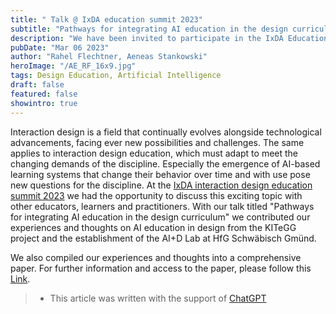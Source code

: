 ```yaml
---
title: " Talk @ IxDA education summit 2023"
subtitle: "Pathways for integrating AI education in the design curriculum"
description: "We have been invited to participate in the IxDA Education Summit 2023 from 01 to 03 March. A great opportunity to discuss new possibilities and challenges of the discipline and share our experiences and thoughts on AI education in design."
pubDate: "Mar 06 2023"
author: "Rahel Flechtner, Aeneas Stankowski"
heroImage: "/AE_RF_16x9.jpg"
tags: Design Education, Artificial Intelligence
draft: false
featured: false
showintro: true
---
```


Interaction design is a field that continually evolves alongside technological advancements, facing ever new possibilities and challenges. The same applies to interaction design education, which must adapt to meet the changing demands of the discipline. Especially the emergence of AI-based learning systems that change their behavior over time and with use pose new questions for the discipline.
At the [IxDA interaction design education summit 2023](https://www.edusummit.ixda.org/) we had the opportunity to discuss this exciting topic with other educators, learners and practitioners. With our talk titled "Pathways for integrating AI education in the design curriculum" we contributed our experiences and thoughts on AI education in design from the KITeGG project and the establishment of the AI+D Lab at HfG Schwäbisch Gmünd.

We also compiled our experiences and thoughts into a comprehensive paper. For further information and access to the paper, please follow this [Link](https://ai-d-lab.github.io/blog/ai-is-not-a-wildcard/).



> - This article was written with the support of [ChatGPT](https://chat.openai.com/)
